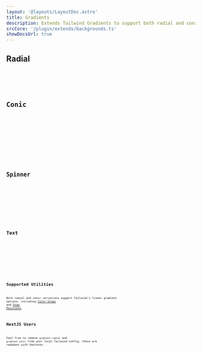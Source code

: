 ```yaml
---
layout: '@layouts/LayoutDoc.astro'
title: Gradients
description: Extends Tailwind Gradients to support both radial and conic variations.
srcCore: '/plugin/extends/backgrounds.ts'
showDocsUrl: true
---
```




## Radial

<Preview client:load>
	<Fragment slot="preview">
		<Example />
	</Fragment>
	<Fragment slot="code">
		<Code code={ExampleRaw} lang="astro" />
	</Fragment>
</Preview>

## Conic

<Preview client:load>
	<Fragment slot="preview">
		<ExampleConic />
	</Fragment>
	<Fragment slot="code">
		<Code code={ExampleConicRaw} lang="astro" />
	</Fragment>
</Preview>

## Spinner

<Preview client:load>
	<Fragment slot="preview">
		<ExampleSpinner />
	</Fragment>
	<Fragment slot="code">
		<Code code={ExampleSpinnerRaw} lang="astro" />
	</Fragment>
</Preview>

## Text

<Preview client:load>
	<Fragment slot="preview">
		<ExampleText />
	</Fragment>
	<Fragment slot="code">
		<Code code={ExampleTextRaw} lang="astro" />
	</Fragment>
</Preview>

## Supported Utilities

Both radial and conic variations support Tailwind's linear gradient options, including [Color Stops](https://tailwindcss.com/docs/gradient-color-stops) and [Stop Positions](https://tailwindcss.com/blog/tailwindcss-v3-3#fine-tune-gradient-color-stop-positions).

## NextJS Users

Feel free to remove `gradient-radial` and `gradient-conic` from your local Tailwind config, these are redudant with Skeleton.
